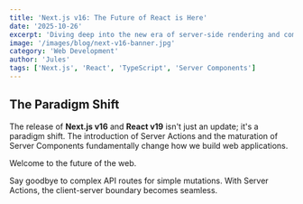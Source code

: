 ```yaml
---
title: 'Next.js v16: The Future of React is Here'
date: '2025-10-26'
excerpt: 'Diving deep into the new era of server-side rendering and component architecture with Next.js v16 and React v19.'
image: '/images/blog/next-v16-banner.jpg'
category: 'Web Development'
author: 'Jules'
tags: ['Next.js', 'React', 'TypeScript', 'Server Components']
---
```



## The Paradigm Shift

The release of **Next.js v16** and **React v19** isn't just an update; it's a paradigm shift.
The introduction of Server Actions and the maturation of Server Components fundamentally change how we build web applications.

<NeonText color="cyan">Welcome to the future of the web.</NeonText>

Say goodbye to complex API routes for simple mutations. With Server Actions, the client-server boundary becomes seamless.

